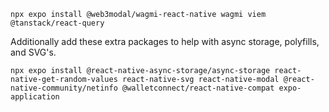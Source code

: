 
```
npx expo install @web3modal/wagmi-react-native wagmi viem @tanstack/react-query
```

Additionally add these extra packages to help with async storage, polyfills, and SVG's.

```
npx expo install @react-native-async-storage/async-storage react-native-get-random-values react-native-svg react-native-modal @react-native-community/netinfo @walletconnect/react-native-compat expo-application
```

<AdditionalExpo />
